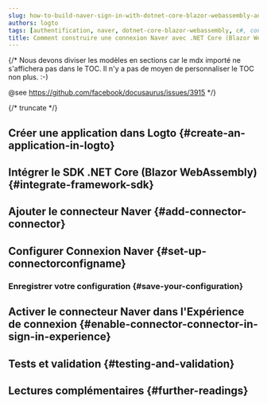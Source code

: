 ```yaml
---
slug: how-to-build-naver-sign-in-with-dotnet-core-blazor-webassembly-and-logto
authors: logto
tags: [authentification, naver, dotnet-core-blazor-webassembly, c#, connexion sociale, connexion, login]
title: Comment construire une connexion Naver avec .NET Core (Blazor WebAssembly)
---
```


{/*
  Nous devons diviser les modèles en sections car le mdx importé ne s'affichera pas dans le TOC.
  Il n'y a pas de moyen de personnaliser le TOC non plus. :-)

  @see https://github.com/facebook/docusaurus/issues/3915
*/}




{/* truncate */}

<Intro connector={connector} sdk=".NET Core (Blazor WebAssembly)" link="https://learn.microsoft.com/en-us/aspnet/core/blazor/hosting-models#blazor-webassembly" />

## Créer une application dans Logto \{#create-an-application-in-logto}

<CreateApplication type="Application monopage" framework=".NET Core (Blazor WebAssembly)" />

## Intégrer le SDK .NET Core (Blazor WebAssembly) \{#integrate-framework-sdk}

<IntegrateSdk />

## Ajouter le connecteur Naver \{#add-connector-connector}

<AddSocialConnector connector={connector} framework=".NET Core (Blazor WebAssembly)" />

## Configurer Connexion Naver \{#set-up-connectorconfigname}

<ConnectorGuide />

### Enregistrer votre configuration \{#save-your-configuration}

<SaveYourConfiguration connector={connector} />

## Activer le connecteur Naver dans l'Expérience de connexion \{#enable-connector-connector-in-sign-in-experience}

<EnableSocialConnector connector={connector} />

## Tests et validation \{#testing-and-validation}

<TestingAndValidation connector={connector} sdk=".NET Core (Blazor WebAssembly)" />

## Lectures complémentaires \{#further-readings}

<FurtherReadings />